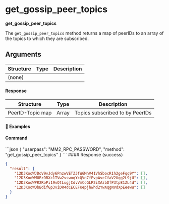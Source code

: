 
# get\_gossip\_peer\_topics

**get\_gossip\_peer\_topics**

The `get_gossip_peer_topics` method returns a map of peerIDs to an array of the topics to which they are subscribed.

## Arguments

| Structure | Type | Description |
| --------- | ---- | ----------- |
| (none)    |      |             |

#### Response

| Structure        | Type  | Description                     |
| ---------------- | ----- | ------------------------------- |
| PeerID-Topic map | Array | Topics subscribed to by PeerIDs |

#### 📌 Examples

#### Command

<CodeGroup title="" tag="POST" label="get_gossip_peer_topics" mm2MethodDecorate="true">
  ```json
  {
    "userpass": "MM2_RPC_PASSWORD",
    "method": "get_gossip_peer_topics"
  }
  ```
</CodeGroup>

<CollapsibleSection expandedText="Hide Response" collapsedText="Show Response">
  #### Response (success)

  ```json
  {
    "result": {
      "12D3KooWJDoV9vJdy6PnzwVETZ3fWGMhV41VhSbocR1h2geFqq9Y": [],
      "12D3KooWM8BrDBXc1TVw2vswoqYcQVn7fFvpAvcCfaV2Uqg2L9jU": [],
      "12D3KooWPR2RoPi19vQtLugjCdvVmCcGLP2iXAzbDfP3tp81ZL4d": [],
      "12D3KooWDbBdifGp3viDR4dCECEFKepjhwhd2YwAqgNVdXpEeewu": []
    }
  }
  ```
</CollapsibleSection>
